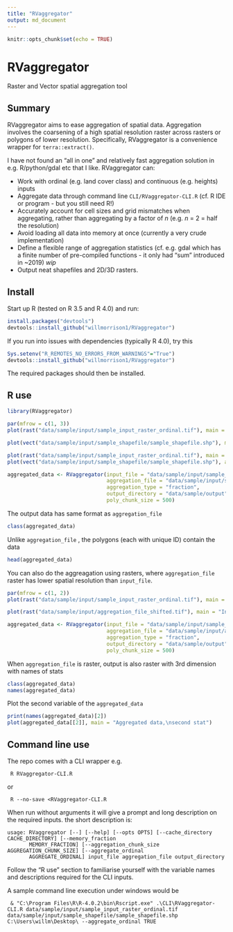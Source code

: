 ```yaml
---
title: "RVaggregator"
output: md_document
---
```


```r
knitr::opts_chunk$set(echo = TRUE)
```

# RVaggregator
Raster and Vector spatial aggregation tool

## Summary

RVaggregator aims to ease aggregation of spatial data. Aggregation involves the coarsening of a high spatial resolution raster across rasters or polygons of lower resolution. Specifically, RVaggregator is a convenience wrapper for `terra::extract()`.

I have not found an "all in one" and relatively fast aggregation solution in e.g. R/python/gdal etc that I like. RVaggregator can:

* Work with ordinal (e.g. land cover class) and continuous (e.g. heights) inputs
* Aggregate data through command line `CLI/RVaggregator-CLI.R` (cf. R IDE or program - but you still need R!)
* Accurately account for cell sizes and grid mismatches when aggregating, rather than aggregating by a factor of *n* (e.g. *n* = 2 = half the resolution)
* Avoid loading all data into memory at once (currently a very crude implementation)
* Define a flexible range of aggregation statistics (cf. e.g. gdal which has a finite number of pre-compiled functions - it  only had "sum" introduced in ~2019) *wip*
* Output neat shapefiles and 2D/3D rasters.

## Install

Start up R (tested on R 3.5 and R 4.0) and run:

``` r
install.packages("devtools")
devtools::install_github("willmorrison1/RVaggregator")
```

If you run into issues with dependencies (typically R 4.0), try this

```r
Sys.setenv("R_REMOTES_NO_ERRORS_FROM_WARNINGS"="True")
devtools::install_github("willmorrison1/RVaggregator")
```

The required packages should then be installed.

## R use

``` r
library(RVaggregator)
```

``` r
par(mfrow = c(1, 3))
plot(rast("data/sample/input/sample_input_raster_ordinal.tif"), main = "input_file raster with ordinal data")

plot(vect("data/sample/input/sample_shapefile/sample_shapefile.shp"), main = "Input aggregation_file polygon data")

plot(rast("data/sample/input/sample_input_raster_ordinal.tif"), main = "Both")
plot(vect("data/sample/input/sample_shapefile/sample_shapefile.shp"), add = TRUE)

aggregated_data <- RVaggregator(input_file = "data/sample/input/sample_input_raster_ordinal.tif",
                                aggregation_file = "data/sample/input/sample_shapefile/sample_shapefile.shp",
                                aggregation_type = "fraction",
                                output_directory = "data/sample/output",
                                poly_chunk_size = 500)

```

The output data has same format as `aggregation_file`
```r
class(aggregated_data)
```

Unlike `aggregation_file` , the polygons (each with unique ID) contain the data
```r
head(aggregated_data)

```

You can also do the aggreagation using rasters, where `aggregation_file` raster has lower spatial resolution than
`input_file`.

``` r
par(mfrow = c(1, 2))
plot(rast("data/sample/input/sample_input_raster_ordinal.tif"), main = "input_file raster\n with ordinal data")

plot(rast("data/sample/input/aggregation_file_shifted.tif"), main = "Input aggregation_file\nraster data")

aggregated_data <- RVaggregator(input_file = "data/sample/input/sample_input_raster_ordinal.tif",
                                aggregation_file = "data/sample/input/aggregation_file_shifted.tif",
                                aggregation_type = "fraction",
                                output_directory = "data/sample/output",
                                poly_chunk_size = 500)

```

When `aggregation_file` is raster, output is also raster with 3rd dimension with names of stats
``` r
class(aggregated_data)
names(aggregated_data)
```

Plot the second variable of the `aggregated_data`
``` r
print(names(aggregated_data)[2])
plot(aggregated_data[[2]], main = "Aggregated data,\nsecond stat")

```

## Command line use
The repo comes with a CLI wrapper e.g.

```
 R RVaggregator-CLI.R
```
or 
```
 R --no-save <RVaggregator-CLI.R
```

When run without arguments it will give a prompt and long description on the required inputs. the short description is:

```
usage: RVaggregator [--] [--help] [--opts OPTS] [--cache_directory CACHE_DIRECTORY] [--memory_fraction
       MEMORY_FRACTION] [--aggregation_chunk_size AGGREGATION_CHUNK_SIZE] [--aggregate_ordinal
       AGGREGATE_ORDINAL] input_file aggregation_file output_directory
```

Follow the "R use" section to familiarise yourself with the variable names and descriptions required for the CLI inputs. 

A sample command line execution under windows would be 

```
 & "C:\Program Files\R\R-4.0.2\bin\Rscript.exe" .\CLI\RVaggregator-CLI.R data/sample/input/sample_input_raster_ordinal.tif data/sample/input/sample_shapefile/sample_shapefile.shp C:\Users\willm\Desktop\ --aggregate_ordinal TRUE
```

